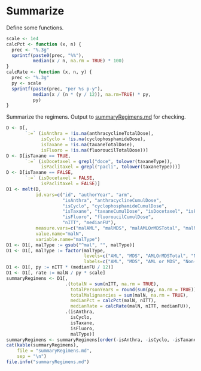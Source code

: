 # Summarize

Define some functions.


```r
scale <- 1e4
calcPct <- function (x, n) {
  prec <- "%.3g"
  sprintf(paste0(prec, "%%"),
          median(x / n, na.rm = TRUE) * 100)
}
calcRate <- function (x, n, y) {
  prec <- "%.3g"
  py <- scale
  sprintf(paste(prec, "per %s p-y"),
          median(x / (n * (y / 12)), na.rm=TRUE) * py,
          py)
}
```

Summarize the regimens.
Output to [summaryRegimens.md](summaryRegimens.md) for checking.


```r
D <- D[,
       `:=` (isAnthra = !is.na(anthracyclineTotalDose),
             isCyclo = !is.na(cyclophosphamideDose),
             isTaxane = !is.na(taxaneTotalDose),
             isFluoro = !is.na(fluoroucilTotalDose))]
D <- D[isTaxane == TRUE,
       `:=` (isDocetaxel = grepl("doce", tolower(taxaneType)),
             isPaclitaxel = grepl("pacli", tolower(taxaneType)))]
D <- D[isTaxane == FALSE,
       `:=` (isDocetaxel = FALSE,
             isPaclitaxel = FALSE)]
D1 <- melt(D,
           id.vars=c("id", "authorYear", "arm",
                     "isAnthra", "anthracyclineCumulDose",
                     "isCyclo", "cyclophosphamideCumulDose",
                     "isTaxane", "taxaneCumulDose", "isDocetaxel", "isPaclitaxel",
                     "isFluoro", "fluoroucilCumulDose",
                     "nITT", "medianFU"),
           measure.vars=c("malAML", "malMDS", "malAMLOrMDSTotal", "malNonBreastSolid"),
           value.name="malN",
           variable.name="malType")
D1 <- D1[, malType := gsub("^mal", "", malType)]
D1 <- D1[, malType := factor(malType,
                             levels=c("AML", "MDS", "AMLOrMDSTotal", "NonBreastSolid"),
                             labels=c("AML", "MDS", "AML or MDS", "Non-Breast Solid"))]
D1 <- D1[, py := nITT * (medianFU / 12)]
D1 <- D1[, rate := malN / py * scale]
summaryRegimens <- D1[,
                      .(totalN = sum(nITT, na.rm = TRUE),
                        totalPersonYears = round(sum(py, na.rm = TRUE)),
                        totalMalignancies = sum(malN, na.rm = TRUE),
                        medianPct = calcPct(malN, nITT),
                        medianRate = calcRate(malN, nITT, medianFU)),
                      .(isAnthra,
                        isCyclo,
                        isTaxane,
                        isFluoro,
                        malType)]
summaryRegimens <- summaryRegimens[order(-isAnthra, -isCyclo, -isTaxane, -isFluoro, malType)]
cat(kable(summaryRegimens),
    file = "summaryRegimens.md",
    sep = "\n")
file.info("summaryRegimens.md")
```
